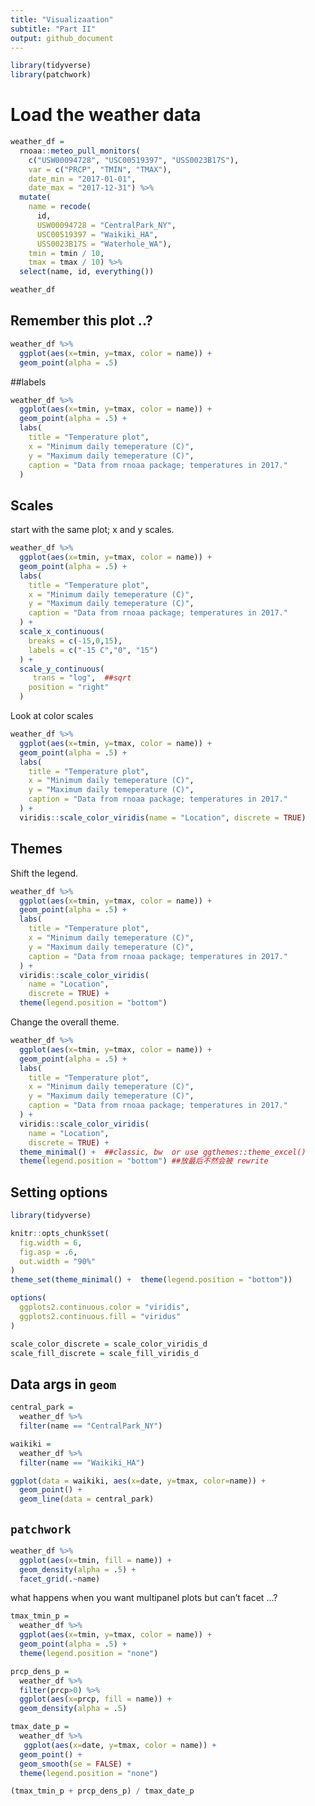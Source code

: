 ```yaml
---
title: "Visualizaation"
subtitle: "Part II"
output: github_document
---
```



```r
library(tidyverse)
library(patchwork)
```

# Load the weather data

```r
weather_df = 
  rnoaa::meteo_pull_monitors(
    c("USW00094728", "USC00519397", "USS0023B17S"),
    var = c("PRCP", "TMIN", "TMAX"), 
    date_min = "2017-01-01",
    date_max = "2017-12-31") %>%
  mutate(
    name = recode(
      id, 
      USW00094728 = "CentralPark_NY", 
      USC00519397 = "Waikiki_HA",
      USS0023B17S = "Waterhole_WA"),
    tmin = tmin / 10,
    tmax = tmax / 10) %>%
  select(name, id, everything())

weather_df
```

## Remember this plot ..?
```r
weather_df %>% 
  ggplot(aes(x=tmin, y=tmax, color = name)) +
  geom_point(alpha = .5)
```

##labels
```r
weather_df %>% 
  ggplot(aes(x=tmin, y=tmax, color = name)) +
  geom_point(alpha = .5) +
  labs(
    title = "Temperature plot",
    x = "Minimum daily temeperature (C)",
    y = "Maximum daily temeperature (C)",
    caption = "Data from rnoaa package; temperatures in 2017."
  )
```

## Scales

start with the same plot; x and y scales.
```r
weather_df %>% 
  ggplot(aes(x=tmin, y=tmax, color = name)) +
  geom_point(alpha = .5) +
  labs(
    title = "Temperature plot",
    x = "Minimum daily temeperature (C)",
    y = "Maximum daily temeperature (C)",
    caption = "Data from rnoaa package; temperatures in 2017."
  ) +
  scale_x_continuous(
    breaks = c(-15,0,15),
    labels = c("-15 C","0", "15")
  ) +
  scale_y_continuous(
     trans = "log",  ##sqrt
    position = "right"
  )
```

Look at color scales
```r
weather_df %>% 
  ggplot(aes(x=tmin, y=tmax, color = name)) +
  geom_point(alpha = .5) +
  labs(
    title = "Temperature plot",
    x = "Minimum daily temeperature (C)",
    y = "Maximum daily temeperature (C)",
    caption = "Data from rnoaa package; temperatures in 2017."
  ) +
  viridis::scale_color_viridis(name = "Location", discrete = TRUE)
```

## Themes

Shift the legend.
```r
weather_df %>% 
  ggplot(aes(x=tmin, y=tmax, color = name)) +
  geom_point(alpha = .5) +
  labs(
    title = "Temperature plot",
    x = "Minimum daily temeperature (C)",
    y = "Maximum daily temeperature (C)",
    caption = "Data from rnoaa package; temperatures in 2017."
  ) +
  viridis::scale_color_viridis(
    name = "Location", 
    discrete = TRUE) +
  theme(legend.position = "bottom")
```

Change the overall theme.
```r
weather_df %>% 
  ggplot(aes(x=tmin, y=tmax, color = name)) +
  geom_point(alpha = .5) +
  labs(
    title = "Temperature plot",
    x = "Minimum daily temeperature (C)",
    y = "Maximum daily temeperature (C)",
    caption = "Data from rnoaa package; temperatures in 2017."
  ) +
  viridis::scale_color_viridis(
    name = "Location", 
    discrete = TRUE) +
  theme_minimal() +  ##classic, bw  or use ggthemes::theme_excel()
  theme(legend.position = "bottom") ##放最后不然会被 rewrite
```

## Setting options
```r
library(tidyverse)

knitr::opts_chunk$set(
  fig.width = 6,
  fig.asp = .6,
  out.width = "90%"
)
theme_set(theme_minimal() +  theme(legend.position = "bottom"))

options(
  ggplots2.continuous.color = "viridis",
  ggplots2.continuous.fill = "viridus"
)

scale_color_discrete = scale_color_viridis_d
scale_fill_discrete = scale_fill_viridis_d
```

## Data args in `geom`
```r
central_park =
  weather_df %>% 
  filter(name == "CentralPark_NY")

waikiki =
  weather_df %>% 
  filter(name == "Waikiki_HA")

ggplot(data = waikiki, aes(x=date, y=tmax, color=name)) +
  geom_point() +
  geom_line(data = central_park)
```

## `patchwork`
```r
weather_df %>% 
  ggplot(aes(x=tmin, fill = name)) +
  geom_density(alpha = .5) +
  facet_grid(.~name)
```

what happens when you want multipanel plots but can't facet ...?
```r
tmax_tmin_p =
  weather_df %>% 
  ggplot(aes(x=tmin, y=tmax, color = name)) +
  geom_point(alpha = .5) +
  theme(legend.position = "none")

prcp_dens_p =
  weather_df %>%
  filter(prcp>0) %>% 
  ggplot(aes(x=prcp, fill = name)) +
  geom_density(alpha = .5)

tmax_date_p =
  weather_df %>% 
   ggplot(aes(x=date, y=tmax, color = name)) +
  geom_point() +
  geom_smooth(se = FALSE) +
  theme(legend.position = "none")

(tmax_tmin_p + prcp_dens_p) / tmax_date_p
```

